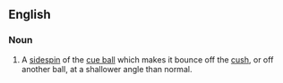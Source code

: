 ==English==

===Noun===
{{en-noun}}

# {{lb|en|sports|billiards|snooker|pool}} A [[sidespin]] of the [[cue ball]] which makes it bounce off the [[cush]], or off another ball, at a shallower angle than normal.